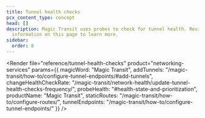 ```yaml
---
title: Tunnel health checks
pcx_content_type: concept
head: []
description: Magic Transit uses probes to check for tunnel health. Review
  information on this page to learn more.
sidebar:
  order: 8
---
```



<Render
	file="reference/tunnel-health-checks"
	product="networking-services"
	params={{
		magicWord: "Magic Transit",
		addTunnels: "/magic-transit/how-to/configure-tunnel-endpoints/#add-tunnels",
		changeHealthCheckRate: "/magic-transit/network-health/update-tunnel-health-checks-frequency/",
		probeHealth: "#health-state-and-prioritization",
		productName: "Magic Transit",
		staticRoutes: "/magic-transit/how-to/configure-routes/",
		tunnelEndpoints: "/magic-transit/how-to/configure-tunnel-endpoints/"
	}}
/>
